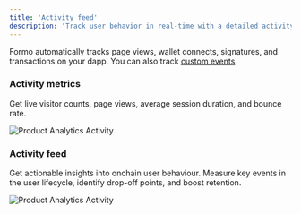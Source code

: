 ```yaml
---
title: 'Activity feed'
description: 'Track user behavior in real-time with a detailed activity feed showing wallet connects, transactions, and custom events.'
---
```


Formo automatically tracks page views, wallet connects, signatures, and transactions on your dapp. 
You can also track [custom events](/features/product-analytics/custom-events).

### Activity metrics

Get live visitor counts, page views, average session duration, and bounce rate.

<Frame caption="Track your page views, average session time, and bounce rate.">
	<img src="/images/dapp-analytics-activity-0.png" alt="Product Analytics Activity" />
</Frame>

### Activity feed

Get actionable insights into onchain user behaviour. Measure key events in the user lifecycle, identify drop-off points, and boost retention.

<Frame caption="The activity feed shows you what users are doing in real-time.">
	<img src="/images/dapp-analytics-activity-1.png" alt="Product Analytics Activity" />
</Frame>